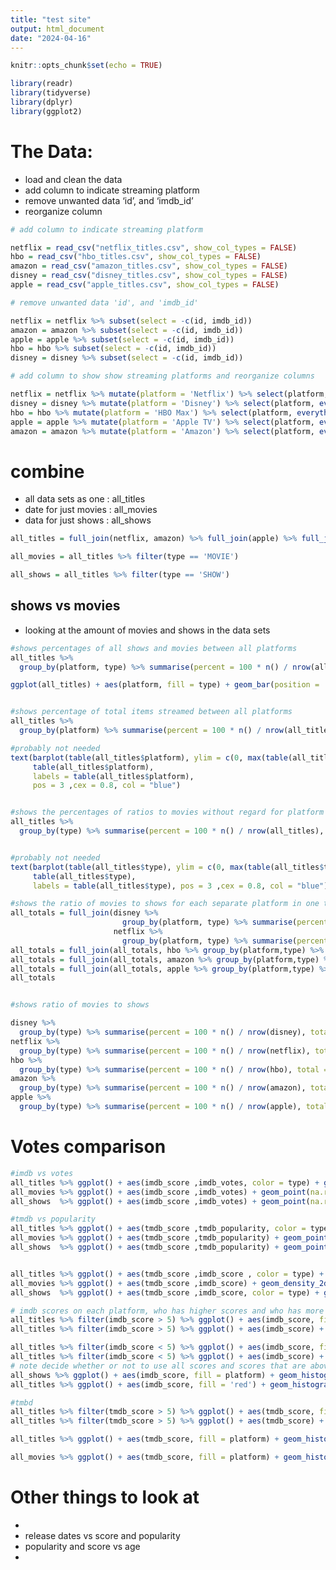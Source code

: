 ---
title: "test site"
output: html_document
date: "2024-04-16"
---

```{r setup, include=FALSE,echo=FALSE}
knitr::opts_chunk$set(echo = TRUE)

library(readr)
library(tidyverse)
library(dplyr)
library(ggplot2)
```


# The Data:
 - load and clean the data
 - add column to indicate streaming platform
 - remove unwanted data 'id', and 'imdb_id'
 - reorganize column
```{r, echo=FALSE}
# add column to indicate streaming platform

netflix = read_csv("netflix_titles.csv", show_col_types = FALSE)
hbo = read_csv("hbo_titles.csv", show_col_types = FALSE)
amazon = read_csv("amazon_titles.csv", show_col_types = FALSE)
disney = read_csv("disney_titles.csv", show_col_types = FALSE)
apple = read_csv("apple_titles.csv", show_col_types = FALSE)

# remove unwanted data 'id', and 'imdb_id'

netflix = netflix %>% subset(select = -c(id, imdb_id))
amazon = amazon %>% subset(select = -c(id, imdb_id))
apple = apple %>% subset(select = -c(id, imdb_id))
hbo = hbo %>% subset(select = -c(id, imdb_id))
disney = disney %>% subset(select = -c(id, imdb_id))

# add column to show show streaming platforms and reorganize columns

netflix = netflix %>% mutate(platform = 'Netflix') %>% select(platform, everything())
disney = disney %>% mutate(platform = 'Disney') %>% select(platform, everything())
hbo = hbo %>% mutate(platform = 'HBO Max') %>% select(platform, everything())
apple = apple %>% mutate(platform = 'Apple TV') %>% select(platform, everything())
amazon = amazon %>% mutate(platform = 'Amazon') %>% select(platform, everything())  
```
# combine
 - all data sets as one : all_titles
 - date for just movies : all_movies
 - data for just shows  : all_shows
```{r, echo=FALSE}

all_titles = full_join(netflix, amazon) %>% full_join(apple) %>% full_join(disney) %>% full_join(hbo)

all_movies = all_titles %>% filter(type == 'MOVIE')

all_shows = all_titles %>% filter(type == 'SHOW')
```


## shows vs movies
 - looking at the amount of movies and shows in the data sets

```{r pressure, echo=FALSE}
#shows percentages of all shows and movies between all platforms 
all_titles %>% 
  group_by(platform, type) %>% summarise(percent = 100 * n() / nrow(all_titles), total = n(), .groups = 'drop')

ggplot(all_titles) + aes(platform, fill = type) + geom_bar(position = 'dodge')+ geom_text(stat='count',  aes(label = stat(count),group=type), position=position_dodge(1))


#shows percentage of total items streamed between all platforms
all_titles %>% 
  group_by(platform) %>% summarise(percent = 100 * n() / nrow(all_titles), total = n())

#probably not needed
text(barplot(table(all_titles$platform), ylim = c(0, max(table(all_titles$platform)) * 1.1)),
     table(all_titles$platform),
     labels = table(all_titles$platform),
     pos = 3 ,cex = 0.8, col = "blue")


#shows the percentages of ratios to movies without regard for platform
all_titles %>% 
  group_by(type) %>% summarise(percent = 100 * n() / nrow(all_titles), total = n())


#probably not needed
text(barplot(table(all_titles$type), ylim = c(0, max(table(all_titles$type)) * 1.1)),
     table(all_titles$type),
     labels = table(all_titles$type), pos = 3 ,cex = 0.8, col = "blue")
```


```{r pressure, echo=FALSE}
#shows the ratio of movies to shows for each separate platform in one table
all_totals = full_join(disney %>% 
                         group_by(platform, type) %>% summarise(percent = 100 * n() / nrow(disney), total = n(), .groups = 'drop'),
                       netflix %>% 
                         group_by(platform, type) %>% summarise(percent = 100 * n() / nrow(netflix), total = n(), .groups = 'drop'))
all_totals = full_join(all_totals, hbo %>% group_by(platform,type) %>% summarise(percent = 100 * n() / nrow(hbo), total = n(), .groups = 'drop'))
all_totals = full_join(all_totals, amazon %>% group_by(platform,type) %>% summarise(percent = 100 * n() / nrow(amazon), total = n(), .groups = 'drop'))
all_totals = full_join(all_totals, apple %>% group_by(platform,type) %>% summarise(percent = 100 * n() / nrow(apple), total = n(), .groups = 'drop'))
all_totals  


#shows ratio of movies to shows

disney %>% 
  group_by(type) %>% summarise(percent = 100 * n() / nrow(disney), total = n())
netflix %>% 
  group_by(type) %>% summarise(percent = 100 * n() / nrow(netflix), total = n())
hbo %>% 
  group_by(type) %>% summarise(percent = 100 * n() / nrow(hbo), total = n())
amazon %>% 
  group_by(type) %>% summarise(percent = 100 * n() / nrow(amazon), total = n())
apple %>% 
  group_by(type) %>% summarise(percent = 100 * n() / nrow(apple), total = n())


```



# Votes comparison
```{r}
#imdb vs votes
all_titles %>% ggplot() + aes(imdb_score ,imdb_votes, color = type) + geom_point(na.rm = T, position = 'jitter') + facet_wrap(~ platform)
all_movies %>% ggplot() + aes(imdb_score ,imdb_votes) + geom_point(na.rm = T, position = 'jitter') + facet_wrap(~ platform)all_movies %>% ggplot() + aes(imdb_score ,imdb_votes) + geom_point(na.rm = T, position = 'jitter') + facet_wrap(~ platform)all_movies %>% ggplot() + aes(imdb_score ,imdb_votes) + geom_point(na.rm = T, position = 'jitter') + facet_wrap(~ platform)
all_shows  %>% ggplot() + aes(imdb_score ,imdb_votes) + geom_point(na.rm = T, position = 'jitter') + facet_wrap(~ platform)

#tmdb vs popularity
all_titles %>% ggplot() + aes(tmdb_score ,tmdb_popularity, color = type) + geom_point(na.rm = T, position = 'jitter') + facet_wrap(~ platform)
all_movies %>% ggplot() + aes(tmdb_score ,tmdb_popularity) + geom_point(na.rm = T, position = 'jitter') + facet_wrap(~ platform)
all_shows  %>% ggplot() + aes(tmdb_score ,tmdb_popularity) + geom_point(na.rm = T, position = 'jitter') + facet_wrap(~ platform)


all_titles %>% ggplot() + aes(tmdb_score ,imdb_score , color = type) + geom_density_2d(na.rm = T) + facet_wrap(~ platform)
all_movies %>% ggplot() + aes(tmdb_score ,imdb_score) + geom_density_2d(na.rm = T) + facet_wrap(~ platform)
all_shows  %>% ggplot() + aes(tmdb_score ,imdb_score, color = type) + geom_density_2d(na.rm = T)

```



```{r}

# imdb scores on each platform, who has higher scores and who has more lower scores
all_titles %>% filter(imdb_score > 5) %>% ggplot() + aes(imdb_score, fill = type) + geom_histogram(binwidth = 1/3)+facet_wrap(~ platform)
all_titles %>% filter(imdb_score > 5) %>% ggplot() + aes(imdb_score) + geom_histogram()+facet_wrap(~ type)

all_titles %>% filter(imdb_score < 5) %>% ggplot() + aes(imdb_score, fill = type) + geom_histogram(binwidth = 1/3)+facet_wrap(~ platform)
all_titles %>% filter(imdb_score < 5) %>% ggplot() + aes(imdb_score) + geom_histogram()+facet_wrap(~ type)
# note decide whether or not to use all scores and scores that are above average or just scores above average and below average
all_shows %>% ggplot() + aes(imdb_score, fill = platform) + geom_histogram()+facet_wrap(~ platform)
all_titles %>% ggplot() + aes(imdb_score, fill = 'red') + geom_histogram()+facet_wrap(~ type)
```


```{r}
#tmbd
all_titles %>% filter(tmdb_score > 5) %>% ggplot() + aes(tmdb_score, fill = type) + geom_histogram()+facet_wrap(~ platform)
all_titles %>% filter(tmdb_score > 5) %>% ggplot() + aes(tmdb_score) + geom_histogram()+facet_wrap(~ type)

all_titles %>% ggplot() + aes(tmdb_score, fill = platform) + geom_histogram()+facet_wrap(~ type)

all_movies %>% ggplot() + aes(tmdb_score, fill = platform) + geom_histogram()+facet_wrap(~ platform)

```
# Other things to look at
 - 
 - release dates vs score and popularity
 - popularity and score vs age
 - 
```{r}

```



